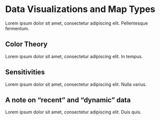 # Data Visualizations and Map Types {#data-visualizations-and-map-types}

Lorem ipsum dolor sit amet, consectetur adipiscing elit. Pellentesque fermentum.

## Color Theory

Lorem ipsum dolor sit amet, consectetur adipiscing elit. In tempus.

## Sensitivities

Lorem ipsum dolor sit amet, consectetur adipiscing elit. Nulla varius.

## A note on “recent” and “dynamic” data

Lorem ipsum dolor sit amet, consectetur adipiscing elit. Duis quis.